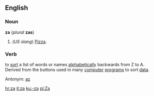 ==English==
===Noun===
'''za''' (''plural'' '''zas''')

#(''US slang'') [[Pizza]].

<!--Put translations, etc, under "pizza", unless you are aware of languages that have slang terms for "pizza"-->

===Verb===
to [[sort]] a list of words or names [[alphabetically]] backwards from Z to A. Derived from the buttons used in many [[computer]] [[program]]s to sort [[data]].

Antonym: [[az]]

[[hr:za]]
[[it:za]]
[[ku:-za]]
[[pl:Za]]